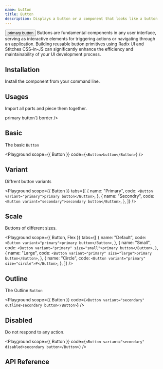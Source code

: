 ```yaml
---
name: button
title: Button
description: Displays a button or a component that looks like a button.
---
```



<Preview>
    <Button variant="primary">primary button</Button>
</Preview>

<Description>
    Buttons are fundamental components in any user interface, serving as interactive elements for triggering actions or
    navigating through an application. Building reusable button primitives using Radix UI and Stitches CSS-in-JS can
    significantly enhance the efficiency and maintainability of your UI development process.
</Description>

## Installation
Install the component from your command line.

<LiveProvider>
    <LiveEditor code={`npm install @odpf/apsara`} border/>
</LiveProvider>


## Usages

Import all parts and piece them together.

<LiveProvider>
    <LiveEditor code={`import { Button } from '@odpf/apsara'
<Button variant="primary">primary button</Button>`} border />
</LiveProvider>


## Basic

The basic `Button`

<Playground scope={{ Button }} code={`<Button>button</Button>`} />

## Variant

Diffrent button variants

<Playground
    scope={{ Button }}
    tabs={[
        {
            name: "Primary",
            code: `<Button variant="primary">primary button</Button>`,
        },
        {
            name: "Secondry",
            code: `<Button variant="secondary">secondary button</Button>`,
        },
    ]}
/>

## Scale

Buttons of different sizes.

<Playground
    scope={{ Button, Flex }}
    tabs={[
        {
            name: "Default",
            code: `<Button variant="primary">primary button</Button>`,
        },
        {
            name: "Small",
            code: `<Button variant="primary" size="small">primary button</Button>`,
        },
        {
            name: "Large",
            code: `<Button variant="primary" size="large">primary button</Button>`,
        },
        {
            name: "Circle",
            code: `<Button variant="primary" size="circle">P</Button>`,
        },
    ]}
/>

## Outline

The Outline `Button`

<Playground scope={{ Button }} code={`<Button variant="secondary" outline>secondary button</Button>`} />

## Disabled

Do not respond to any action.

<Playground scope={{ Button }} code={`<Button variant="secondary" disabled>secondary button</Button>`} />


## API Reference

<Attributes type="button" />
